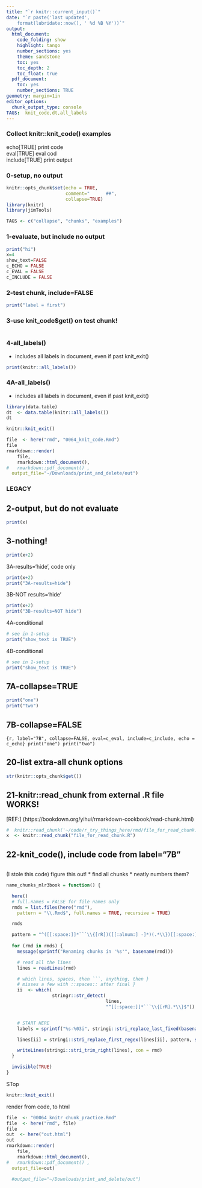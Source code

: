 ```yaml
---
title: "`r knitr::current_input()`"
date: "`r paste('last updated', 
    format(lubridate::now(), ' %d %B %Y'))`"
output:
  html_document: 
    code_folding: show
    highlight: tango
    number_sections: yes
    theme: sandstone
    toc: yes
    toc_depth: 2
    toc_float: true
  pdf_document:
    toc: yes
    number_sections: TRUE
geometry: margin=1in
editor_options: 
  chunk_output_type: console
TAGS:  knit_code,dt,all_labels
---
```


### Collect knitr::knit_code() examples

echo[TRUE] print code  
eval[TRUE] eval cod  
include[TRUE] print output  

### 0-setup, no output
```r
knitr::opts_chunk$set(echo = TRUE,  
                      comment="      ##", 
                      collapse=TRUE)
library(knitr)
library(jimTools)
```


```r
TAGS <- c("collapse", "chunks", "examples")
```

### 1-evaluate, but include no output
```r
print("hi")
x=4
show_text=FALSE
c_ECHO = FALSE
c_EVAL = FALSE
c_INCLUDE = FALSE


```

### 2-test chunk, include=FALSE 
```r
print("label = first")
```

### 3-use knit_code$get() on test chunk!
```r
```

### 4-all_labels()
  * includes all labels in document, even if past knit_exit()
```r
print(knitr::all_labels())
```

### 4A-all_labels()
  * includes all labels in document, even if past knit_exit()
```r
library(data.table)
dt  <- data.table(knitr::all_labels())
dt
```
```r
knitr::knit_exit()
```
```r

file  <- here("rmd", "0064_knit_code.Rmd")
file
rmarkdown::render(
	file, 
	rmarkdown::html_document(), 
#	rmarkdown::pdf_document() ,
  output_file="~/Downloads/print_and_delete/out") 
```
### LEGACY

## 2-output, but do not evaluate
```r
print(x)
```

## 3-nothing!
```r
print(x+2)
```

3A-results='hide', code only
```r
print(x+2)
print("3A-results=hide")
```

3B-NOT results='hide'
```r
print(x+2)
print("3B-results=NOT hide")
```

4A-conditional
```r

# see in 1-setup
print("show_text is TRUE")
```

4B-conditional
```r

# see in 1-setup
print("show_text is TRUE")
```

## 7A-collapse=TRUE
```r
print("one")
print("two")
```

## 7B-collapse=FALSE
```{r, label="7B", collapse=FALSE, eval=c_eval, include=c_include, echo =
  c_echo}
print("one")
print("two")
```


## 20-list extra-all chunk options
```r
str(knitr::opts_chunk$get())
```



## 21-knitr::read_chunk from external .R file WORKS!
[REF:] (https://bookdown.org/yihui/rmarkdown-cookbook/read-chunk.html)
```r

#  knitr::read_chunk('~/code/r_try_things_here/rmd/file_for_read_chunk.R')
x  <- knitr::read_chunk("file_for_read_chunk.R")


```

## 22-knit_code(), include code from label="7B"
```r

```


(I stole this code)
figure this out!
* find all chunks
* neatly numbers them?

```r

name_chunks_mlr3book = function() {

  here()
  # full.names = FALSE for file names only
  rmds = list.files(here("rmd"), 
    pattern = "\\.Rmd$", full.names = TRUE, recursive = TRUE)

  rmds

  pattern = "^([[:space:]]*```\\{[rR])([[:alnum:] -]*)(.*\\})[[:space:]]*$"
  
  for (rmd in rmds) {
    message(sprintf("Renaming chunks in '%s'", basename(rmd)))

    # read all the lines
    lines = readLines(rmd)

    # which lines, spaces, then ```, anything, then }
    # misses a few with ::spaces:: after final }
    ii  <- which(
                 stringr::str_detect(
                                     lines, 
                                     "^[[:space:]]*```\\{[rR].*\\}$"))


    # START HERE
    labels = sprintf("%s-%03i", stringi::stri_replace_last_fixed(basename(rmd), ".Rmd", ""), seq_along(ii))

    lines[ii] = stringi::stri_replace_first_regex(lines[ii], pattern, sprintf("$1 %s$3", labels))

    writeLines(stringi::stri_trim_right(lines), con = rmd)
  }

  invisible(TRUE)
}
```
STop
```r
knitr::knit_exit()
```

render from code, to html
```r

file  <- "00064_knitr_chunk_practice.Rmd"
file  <- here("rmd", file)
file
out  <- here("out.html")
out
rmarkdown::render(
	file, 
	rmarkdown::html_document(), 
#	rmarkdown::pdf_document() ,
  output_file=out)

  #output_file="~/Downloads/print_and_delete/out") 
```

